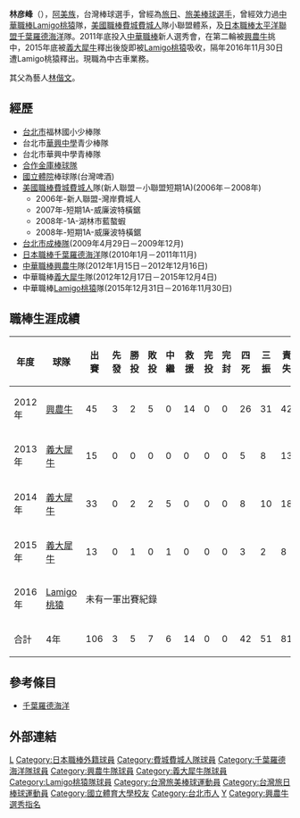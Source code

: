 {{BLP unsourced|time=2020-02-26T01:12:30+00:00}}
{{Infobox 中華職棒選手|
bgcolor1=|
bgcolor2=|
textcolor1=|
textcolor2=|
name=林彥峰|
image=Replace this image male.svg <!-- only free-content images are allowed for depicting living people. Non-free and "fair use" images, promo photos, etc., will be deleted - see [[WP:NONFREE|WP:NONFREE]] --> |
width=150|
position=投手|
team=|
number=|
bats=右|
throws=右|
birthdate={{birth_date_and_age|1985|5|22|mf=y}}|
birthplace={{TWN}}[[台北市|台北市]]|
debutdate=3月20日|
debutyear=2012年|
debutteam=興農牛|
statyear=2015年10月17日|
stat1label=勝投－敗投|
stat1value=5－7|
stat2label=中繼－救援|
stat2value=6－14|
stat3label=三振－四死|
stat3value=51－42|
stat4label=防禦率|
stat4value=5.95|
awards=<nowiki></nowiki>
|
teams=<nowiki></nowiki>
*[[費城費城人|費城費城人]](小聯盟) (2006－2008年)
*[[千葉羅德海洋|千葉羅德海洋]](NPB) (2010－2011年)
*[[興農牛|興農牛]]→[[義大犀牛|義大犀牛]](2012年－2015年)
*[[Lamigo桃猿|Lamigo桃猿]] (2016年)
}}
'''林彦峰'''（{{bd|1985年|5月22日|||L林}}），[[阿美族|阿美族]]，台灣棒球選手，曾經為[[旅日棒球選手|旅日]]、[[旅美棒球選手|旅美棒球選手]]，曾經效力過[[中華職棒|中華職棒]][[Lamigo桃猿|Lamigo桃猿]]隊，[[美國職棒|美國職棒]][[費城費城人|費城費城人]]隊小聯盟體系，及[[日本職棒|日本職棒]][[太平洋聯盟|太平洋聯盟]][[千葉羅德海洋|千葉羅德海洋]]隊。2011年底投入[[中華職棒|中華職棒]]新人選秀會，在第二輪被[[興農牛|興農牛]]挑中，2015年底被[[義大犀牛|義大犀牛]]釋出後旋即被[[Lamigo桃猿|Lamigo桃猿]]吸收，隔年2016年11月30日遭Lamigo桃猿釋出。現職為中古車業務。

其父為藝人[[林偕文|林偕文]]。

== 經歷 ==
*[[台北市|台北市]]福林國小少棒隊
*台北市[[臺北市私立華興高級中學|華興中學]]青少棒隊
*台北市華興中學青棒隊
*[[合作金庫棒球隊|合作金庫棒球隊]]
*[[國立體育大學|國立體院]]棒球隊(台灣啤酒)
*[[美國職棒|美國職棒]][[費城費城人|費城費城人]]隊(新人聯盟－小聯盟短期1A)(2006年－2008年)
**2006年-新人聯盟-灣岸費城人
**2007年-短期1A-威廉波特橫鋸
**2008年-1A-湖林市藍螯蝦
**2008年-短期1A-威廉波特橫鋸
*[[台北市成棒隊|台北市成棒隊]](2009年4月29日－2009年12月)
*[[日本職棒|日本職棒]][[千葉羅德海洋|千葉羅德海洋]]隊(2010年1月－2011年11月)
*[[中華職棒|中華職棒]][[興農牛|興農牛]]隊(2012年1月15日－2012年12月16日)
*中華職棒[[義大犀牛|義大犀牛]]隊(2012年12月17日－2015年12月4日)
*中華職棒[[Lamigo桃猿|Lamigo桃猿]]隊(2015年12月31日－2016年11月30日)

==職棒生涯成績==
{|border=1 width="800px"
|- align=middle 
!年度!!球隊!!出賽!!先發!!勝投!!敗投!!中繼!!救援!!完投!!完封!!四死!!三振!!責失!!投球局數!!自責分率!!被上壘率
|- align="center"
|2012年||[[興農牛|興農牛]]||45||3||2||5||0||14||0||0||26||31||42||58.2||6.44||1.81
|- align="center"
|2013年||[[義大犀牛|義大犀牛]]||15||0||0||0||0||0||0||0||5||8||13||20.1||5.75||1.77
|- align="center"
|2014年||[[義大犀牛|義大犀牛]]||33||0||2||2||5||0||0||0||8||10||18||32.0||5.06||1.47
|- align="center"
|2015年||[[義大犀牛|義大犀牛]]||13||0||1||0||1||0||0||0||3||2||8||11.1||6.35||1.32
|- align="center"
|2016年||[[Lamigo桃猿|Lamigo桃猿]]|| colspan="14" |未有一軍出賽紀錄
|- align=center style="background:#069;color:#FFFFFF" align=middle
!合計!!4年||106||3||5||7||6||14||0||0||42||51||81||122.1||5.95||1.67
|}

== 參考條目 ==
*[[千葉羅德海洋|千葉羅德海洋]]
== 外部連結 ==
{{台灣棒球維基館}}
{{中華職棒球員資料|id=B0G5|name=林彥峰}}
{{Baseball-reference|id=lin---001yen|name=林彥峰}}
{{2001年第十屆IBA世界青少棒錦標賽中華青少棒代表隊}}
{{2003年第五屆亞洲青棒錦標賽中華青棒代表隊}}
{{2009年第二十五屆亞洲棒球錦標賽中華成棒代表隊}}
{{2009年第三十八屆世界盃棒球錦標賽中華成棒代表隊}}
{{2013年世界棒球經典賽資格賽中華成棒代表隊}}

{{DEFAULTSORT:LIN}}
[[Category:台灣原住民棒球運動員|L]]
[[Category:日本職棒外籍球員|Category:日本職棒外籍球員]]
[[Category:費城費城人隊球員|Category:費城費城人隊球員]]
[[Category:千葉羅德海洋隊球員|Category:千葉羅德海洋隊球員]]
[[Category:興農牛隊球員|Category:興農牛隊球員]]
[[Category:義大犀牛隊球員|Category:義大犀牛隊球員]]
[[Category:Lamigo桃猿隊球員|Category:Lamigo桃猿隊球員]]
[[Category:台灣旅美棒球運動員|Category:台灣旅美棒球運動員]]
[[Category:台灣旅日棒球運動員|Category:台灣旅日棒球運動員]]
[[Category:國立體育大學校友|Category:國立體育大學校友]]
[[Category:台北市人|Category:台北市人]]
[[Category:林姓|Y]]
[[Category:興農牛選秀指名|Category:興農牛選秀指名]]